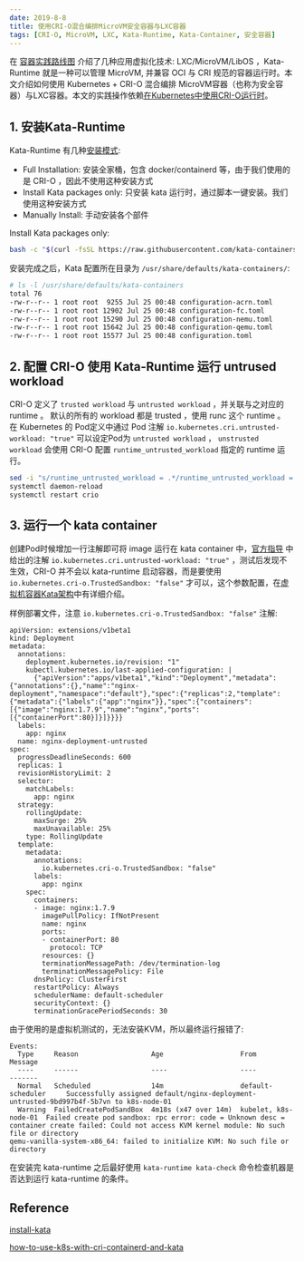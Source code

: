 ```yaml
---
date: 2019-8-8
title: 使用CRI-O混合编排MicroVM安全容器与LXC容器
tags: [CRI-O, MicroVM, LXC, Kata-Runtime, Kata-Container, 安全容器]
---
```


在 [容器实践路线图](/2019/07/20/容器实践路线图.html) 介绍了几种应用虚拟化技术: LXC/MicroVM/LibOS ，Kata-Runtime 就是一种可以管理 MicroVM, 并兼容 OCI 与 CRI 规范的容器运行时。本文介绍如何使用 Kubernetes + CRI-O 混合编排 MicroVM容器（也称为安全容器）与LXC容器。本文的实践操作依赖[在Kubernetes中使用CRI-O运行时](/2019/08/06/在Kubernetes中使用CRI-O运行时.html)。

## 1. 安装Kata-Runtime

Kata-Runtime 有几种[安装模式](https://github.com/kata-containers/documentation/blob/master/install/installing-with-kata-manager.md):

- Full Installation: 安装全家桶，包含 docker/containerd 等，由于我们使用的是 CRI-O ，因此不使用这种安装方式
- Install Kata packages only: 只安装 kata 运行时，通过脚本一键安装。我们使用这种安装方式
- Manually Install: 手动安装各个部件

Install Kata packages only:

```bash
bash -c "$(curl -fsSL https://raw.githubusercontent.com/kata-containers/tests/master/cmd/kata-manager/kata-manager.sh) install-packages"
```

安装完成之后，Kata 配置所在目录为 `/usr/share/defaults/kata-containers/`:

```bash
# ls -l /usr/share/defaults/kata-containers
total 76
-rw-r--r-- 1 root root  9255 Jul 25 00:48 configuration-acrn.toml
-rw-r--r-- 1 root root 12902 Jul 25 00:48 configuration-fc.toml
-rw-r--r-- 1 root root 15290 Jul 25 00:48 configuration-nemu.toml
-rw-r--r-- 1 root root 15642 Jul 25 00:48 configuration-qemu.toml
-rw-r--r-- 1 root root 15577 Jul 25 00:48 configuration.toml
```

## 2. 配置 CRI-O 使用 Kata-Runtime 运行 untrused workload

CRI-O 定义了 `trusted workload` 与 `untrusted workload` ，并关联与之对应的 runtime 。
默认的所有的 workload 都是 trusted ，使用 runc 这个 runtime 。
在 Kubernetes 的 Pod定义中通过 Pod 注解 `io.kubernetes.cri.untrusted-workload: "true"` 可以设定Pod为 `untrusted workload` ， `unstrusted workload` 会使用 CRI-O 配置 `runtime_untrusted_workload` 指定的 runtime 运行。

```bash
sed -i "s/runtime_untrusted_workload = .*/runtime_untrusted_workload = \"\/usr\/bin\/kata-runtime\"/g" /etc/crio/crio.conf
systemctl daemon-reload
systemctl restart crio
```

## 3. 运行一个 kata container

创建Pod时候增加一行注解即可将 image 运行在 kata container 中，[官方指导](https://github.com/kata-containers/documentation/blob/master/how-to/how-to-use-k8s-with-cri-containerd-and-kata.md) 中给出的注解 `io.kubernetes.cri.untrusted-workload: "true"` ，测试后发现不生效，CRI-O 并不会以 kata-runtime 启动容器，而是要使用 `io.kubernetes.cri-o.TrustedSandbox: "false"` 才可以，这个参数配置，在[虚拟机容器Kata架构](/2019/07/02/虚拟机容器Kata架构.html#cri-o-集成kata-runtime)中有详细介绍。

样例部署文件，注意 `io.kubernetes.cri-o.TrustedSandbox: "false"` 注解:

```
apiVersion: extensions/v1beta1
kind: Deployment
metadata:
  annotations:
    deployment.kubernetes.io/revision: "1"
    kubectl.kubernetes.io/last-applied-configuration: |
      {"apiVersion":"apps/v1beta1","kind":"Deployment","metadata":{"annotations":{},"name":"nginx-deployment","namespace":"default"},"spec":{"replicas":2,"template":{"metadata":{"labels":{"app":"nginx"}},"spec":{"containers":[{"image":"nginx:1.7.9","name":"nginx","ports":[{"containerPort":80}]}]}}}}
  labels:
    app: nginx
  name: nginx-deployment-untrusted
spec:
  progressDeadlineSeconds: 600
  replicas: 1
  revisionHistoryLimit: 2
  selector:
    matchLabels:
      app: nginx
  strategy:
    rollingUpdate:
      maxSurge: 25%
      maxUnavailable: 25%
    type: RollingUpdate
  template:
    metadata:
      annotations:
        io.kubernetes.cri-o.TrustedSandbox: "false"
      labels:
        app: nginx
    spec:
      containers:
      - image: nginx:1.7.9
        imagePullPolicy: IfNotPresent
        name: nginx
        ports:
        - containerPort: 80
          protocol: TCP
        resources: {}
        terminationMessagePath: /dev/termination-log
        terminationMessagePolicy: File
      dnsPolicy: ClusterFirst
      restartPolicy: Always
      schedulerName: default-scheduler
      securityContext: {}
      terminationGracePeriodSeconds: 30
```

由于使用的是虚拟机测试的，无法安装KVM，所以最终运行报错了:

```
Events:
  Type     Reason                  Age                   From                  Message
  ----     ------                  ----                  ----                  -------
  Normal   Scheduled               14m                   default-scheduler     Successfully assigned default/nginx-deployment-untrusted-9bd997b4f-5b7vn to k8s-node-01
  Warning  FailedCreatePodSandBox  4m18s (x47 over 14m)  kubelet, k8s-node-01  Failed create pod sandbox: rpc error: code = Unknown desc = container create failed: Could not access KVM kernel module: No such file or directory
qemu-vanilla-system-x86_64: failed to initialize KVM: No such file or directory
```

在安装完 kata-runtime 之后最好使用 `kata-runtime kata-check` 命令检查机器是否达到运行 kata-runtime 的条件。

## Reference

[install-kata](https://github.com/kata-containers/documentation/blob/master/install/README.md)

[how-to-use-k8s-with-cri-containerd-and-kata](https://github.com/kata-containers/documentation/blob/master/how-to/how-to-use-k8s-with-cri-containerd-and-kata.md)
